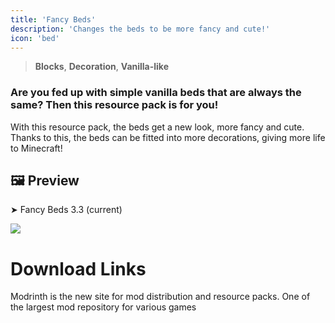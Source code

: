 ```yaml
---
title: 'Fancy Beds'
description: 'Changes the beds to be more fancy and cute!'
icon: 'bed'
---
```


> <Icon icon="cube" iconType="regular" /> **Blocks**, <Icon icon="house" iconType="regular" /> **Decoration**, <Icon icon="ice-cream" iconType="regular" /> **Vanilla-like**

### Are you fed up with simple vanilla beds that are always the same? Then this resource pack is for you!

With this resource pack, the beds get a new look, more fancy and cute. Thanks to this, the beds can be fitted into more decorations, giving more life to Minecraft!

## 🖼️ Preview
➤ Fancy Beds 3.3 (current)
<Frame>
<img src="https://i.imgur.com/7vgTARv.png"/>
</Frame>

# Download Links

<CardGroup cols={2}>
  <Card 
    title="Modrinth Download Link"
    icon= "download"
    href="https://modrinth.com/resourcepack/fancy-bads"
  >
    Modrinth is the new site for mod distribution and resource packs.
  </Card>
  <Card
    title="Curseforge Download Link"
    icon="download"
    href="https://www.curseforge.com/minecraft/texture-packs/fancy-beds"
  >
    One of the largest mod repository for various games
  </Card>
</CardGroup>
